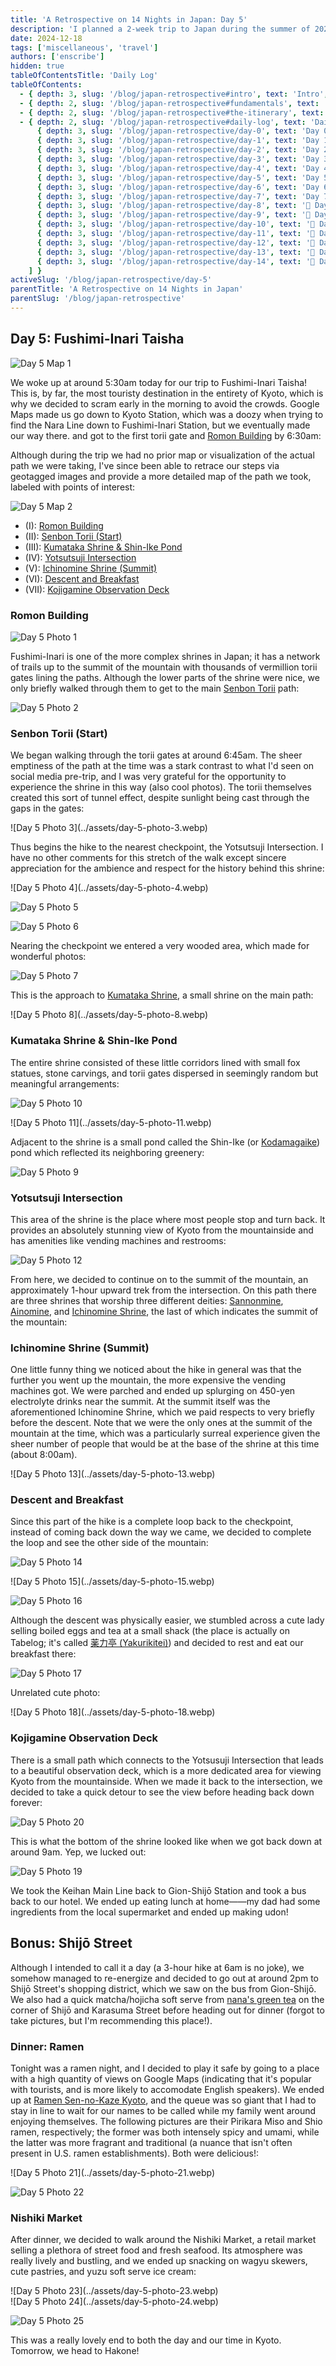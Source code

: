 ```yaml
---
title: 'A Retrospective on 14 Nights in Japan: Day 5'
description: 'I planned a 2-week trip to Japan during the summer of 2023 for my family. Here are some of the highlights, blunders, experiences gathered throughout the process.'
date: 2024-12-18
tags: ['miscellaneous', 'travel']
authors: ['enscribe']
hidden: true
tableOfContentsTitle: 'Daily Log'
tableOfContents:
  - { depth: 3, slug: '/blog/japan-retrospective#intro', text: 'Intro', subheadings: [] }
  - { depth: 2, slug: '/blog/japan-retrospective#fundamentals', text: 'Fundamentals', subheadings: [] }
  - { depth: 2, slug: '/blog/japan-retrospective#the-itinerary', text: 'The Itinerary', subheadings: [] }
  - { depth: 2, slug: '/blog/japan-retrospective#daily-log', text: 'Daily Log', subheadings: [
      { depth: 3, slug: '/blog/japan-retrospective/day-0', text: 'Day 0: Kansai Airport', subheadings: [] },
      { depth: 3, slug: '/blog/japan-retrospective/day-1', text: 'Day 1: Osaka Day Trip', subheadings: [] },
      { depth: 3, slug: '/blog/japan-retrospective/day-2', text: 'Day 2: Nara Day Trip', subheadings: [] },
      { depth: 3, slug: '/blog/japan-retrospective/day-3', text: 'Day 3: East Kyoto', subheadings: [] },
      { depth: 3, slug: '/blog/japan-retrospective/day-4', text: 'Day 4: West/Central Kyoto', subheadings: [] },
      { depth: 3, slug: '/blog/japan-retrospective/day-5', text: 'Day 5: Fushimi-Inari Taisha', subheadings: [] },
      { depth: 3, slug: '/blog/japan-retrospective/day-6', text: 'Day 6: Hakone', subheadings: [] },
      { depth: 3, slug: '/blog/japan-retrospective/day-7', text: 'Day 7: Hakone Round Course', subheadings: [] },
      { depth: 3, slug: '/blog/japan-retrospective/day-8', text: '🚧 Day 8: Shinjuku', subheadings: [] },
      { depth: 3, slug: '/blog/japan-retrospective/day-9', text: '🚧 Day 9: Yokohama, Shibuya', subheadings: [] },
      { depth: 3, slug: '/blog/japan-retrospective/day-10', text: '🚧 Day 10: Rest Day', subheadings: [] },
      { depth: 3, slug: '/blog/japan-retrospective/day-11', text: '🚧 Day 11: Akihabara', subheadings: [] },
      { depth: 3, slug: '/blog/japan-retrospective/day-12', text: '🚧 Day 12: Asakusa, Odaiba', subheadings: [] },
      { depth: 3, slug: '/blog/japan-retrospective/day-13', text: '🚧 Day 13: Kamakura Day Trip', subheadings: [] },
      { depth: 3, slug: '/blog/japan-retrospective/day-14', text: '🚧 Day 14: Haneda Airport', subheadings: [] },
    ] }
activeSlug: '/blog/japan-retrospective/day-5'
parentTitle: 'A Retrospective on 14 Nights in Japan'
parentSlug: '/blog/japan-retrospective'
---
```


## Day 5: Fushimi-Inari Taisha

![Day 5 Map 1](../assets/day-5-map-1.webp)

We woke up at around 5:30am today for our trip to Fushimi-Inari Taisha! This is, by far, the most touristy destination in the entirety of Kyoto, which is why we decided to scram early in the morning to avoid the crowds. Google Maps made us go down to Kyoto Station, which was a doozy when trying to find the Nara Line down to Fushimi-Inari Station, but we eventually made our way there. and got to the first torii gate and [Romon Building](https://inari.jp/en/map/spot_02/) by 6:30am:

Although during the trip we had no prior map or visualization of the actual path we were taking, I've since been able to retrace our steps via geotagged images and provide a more detailed map of the path we took, labeled with points of interest:

![Day 5 Map 2](../assets/day-5-map-2.webp)

- (I): [Romon Building](#romon-building)
- (II): [Senbon Torii (Start)](#senbon-torii-start)
- (III): [Kumataka Shrine & Shin-Ike Pond](#kumataka-shrine--shin-ike-pond)
- (IV): [Yotsutsuji Intersection](#yotsutsuji-intersection)
- (V): [Ichinomine Shrine (Summit)](#ichinomine-shrine-summit)
- (VI): [Descent and Breakfast](#descent-and-breakfast)
- (VII): [Kojigamine Observation Deck](#kojigamine-observation-deck)

### Romon Building

![Day 5 Photo 1](../assets/day-5-photo-1.webp)

Fushimi-Inari is one of the more complex shrines in Japan; it has a network of trails up to the summit of the mountain with thousands of vermillion torii gates lining the paths. Although the lower parts of the shrine were nice, we only briefly walked through them to get to the main [Senbon Torii](https://inari.jp/en/map/spot_07/) path:

![Day 5 Photo 2](../assets/day-5-photo-2.webp)

### Senbon Torii (Start)

We began walking through the torii gates at around 6:45am. The sheer emptiness of the path at the time was a stark contrast to what I'd seen on social media pre-trip, and I was very grateful for the opportunity to experience the shrine in this way (also cool photos). The torii themselves created this sort of tunnel effect, despite sunlight being cast through the gaps in the gates:

<div class="mx-auto w-1/2">
![Day 5 Photo 3](../assets/day-5-photo-3.webp)
</div>

Thus begins the hike to the nearest checkpoint, the Yotsutsuji Intersection. I have no other comments for this stretch of the walk except sincere appreciation for the ambience and respect for the history behind this shrine: 

<div class="flex gap-2 [&>*>*]:my-0">
![Day 5 Photo 4](../assets/day-5-photo-4.webp)

![Day 5 Photo 5](../assets/day-5-photo-5.webp)
</div>

![Day 5 Photo 6](../assets/day-5-photo-6.webp)

Nearing the checkpoint we entered a very wooded area, which made for wonderful photos:

![Day 5 Photo 7](../assets/day-5-photo-7.webp)

This is the approach to [Kumataka Shrine](https://inari.jp/en/map/spot_09/), a small shrine on the main path:

<div class="mx-auto w-1/2">
![Day 5 Photo 8](../assets/day-5-photo-8.webp)
</div>

### Kumataka Shrine & Shin-Ike Pond

The entire shrine consisted of these little corridors lined with small fox statues, stone carvings, and torii gates dispersed in seemingly random but meaningful arrangements:

![Day 5 Photo 10](../assets/day-5-photo-10.webp)

<div class="mx-auto w-1/2">
![Day 5 Photo 11](../assets/day-5-photo-11.webp)
</div>

Adjacent to the shrine is a small pond called the Shin-Ike (or [Kodamagaike](https://inari.jp/en/map/spot_09/)) pond which reflected its neighboring greenery:

![Day 5 Photo 9](../assets/day-5-photo-9.webp)

### Yotsutsuji Intersection

This area of the shrine is the place where most people stop and turn back. It provides an absolutely stunning view of Kyoto from the mountainside and has amenities like vending machines and restrooms:

![Day 5 Photo 12](../assets/day-5-photo-12.webp)

From here, we decided to continue on to the summit of the mountain, an approximately 1-hour upward trek from the intersection. On this path there are three shrines that worship three different deities: [Sannonmine](https://inari.jp/en/map/spot_13/), [Ainomine](https://inari.jp/en/map/spot_12/), and [Ichinomine Shrine](https://inari.jp/en/map/spot_10/), the last of which indicates the summit of the mountain:

### Ichinomine Shrine (Summit)

One little funny thing we noticed about the hike in general was that the further you went up the mountain, the more expensive the vending machines got. We were parched and ended up splurging on 450-yen electrolyte drinks near the summit. At the summit itself was the aforementioned Ichinomine Shrine, which we paid respects to very briefly before the descent. Note that we were the only ones at the summit of the mountain at the time, which was a particularly surreal experience given the sheer number of people that would be at the base of the shrine at this time (about 8:00am).

<div class="mx-auto w-1/2">
![Day 5 Photo 13](../assets/day-5-photo-13.webp)
</div>

### Descent and Breakfast

Since this part of the hike is a complete loop back to the checkpoint, instead of coming back down the way we came, we decided to complete the loop and see the other side of the mountain:

![Day 5 Photo 14](../assets/day-5-photo-14.webp)

<div class="flex gap-2 [&>*>*]:my-0">
![Day 5 Photo 15](../assets/day-5-photo-15.webp)

![Day 5 Photo 16](../assets/day-5-photo-16.webp)
</div>

Although the descent was physically easier, we stumbled across a cute lady selling boiled eggs and tea at a small shack (the place is actually on Tabelog; it's called [薬力亭 (Yakurikitei)](https://tabelog.com/en/kyoto/A2601/A260601/26024780/)) and decided to rest and eat our breakfast there:

![Day 5 Photo 17](../assets/day-5-photo-17.webp)

Unrelated cute photo:

<div class="mx-auto w-1/2">
![Day 5 Photo 18](../assets/day-5-photo-18.webp)
</div>

### Kojigamine Observation Deck

There is a small path which connects to the Yotsusuji Intersection that leads to a beautiful observation deck, which is a more dedicated area for viewing Kyoto from the mountainside. When we made it back to the intersection, we decided to take a quick detour to see the view before heading back down forever:

![Day 5 Photo 20](../assets/day-5-photo-20.webp)

This is what the bottom of the shrine looked like when we got back down at around 9am. Yep, we lucked out:

![Day 5 Photo 19](../assets/day-5-photo-19.webp)

We took the Keihan Main Line back to Gion-Shijō Station and took a bus back to our hotel. We ended up eating lunch at home——my dad had some ingredients from the local supermarket and ended up making udon!

## Bonus: Shijō Street

Although I intended to call it a day (a 3-hour hike at 6am is no joke), we somehow managed to re-energize and decided to go out at around 2pm to Shijō Street's shopping district, which we saw on the bus from Gion-Shijō. We also had a quick matcha/hojicha soft serve from [nana's green tea](https://tabelog.com/en/kyoto/A2601/A260201/26032210/) on the corner of Shijō and Karasuma Street before heading out for dinner (forgot to take pictures, but I'm recommending this place!).

### Dinner: Ramen

Tonight was a ramen night, and I decided to play it safe by going to a place with a high quantity of views on Google Maps (indicating that it's popular with tourists, and is more likely to accomodate English speakers). We ended up at [Ramen Sen-no-Kaze Kyoto](https://tabelog.com/en/kyoto/A2601/A260202/26016307/), and the queue was so giant that I had to stay in line to wait for our names to be called while my family went around enjoying themselves. The following pictures are their Pirikara Miso and Shio ramen, respectively; the former was both intensely spicy and umami, while the latter was more fragrant and traditional (a nuance that isn't often present in U.S. ramen establishments). Both were delicious!:

<div class="flex gap-2 [&>*>*]:my-0">
![Day 5 Photo 21](../assets/day-5-photo-21.webp)

![Day 5 Photo 22](../assets/day-5-photo-22.webp)
</div>

### Nishiki Market

After dinner, we decided to walk around the Nishiki Market, a retail market selling a plethora of street food and fresh seafood. Its atmosphere was really lively and bustling, and we ended up snacking on wagyu skewers, cute pastries, and yuzu soft serve ice cream:

<div class="mx-auto w-1/2">
![Day 5 Photo 23](../assets/day-5-photo-23.webp)
</div>

<div class="flex gap-2 [&>*>*]:my-0">
![Day 5 Photo 24](../assets/day-5-photo-24.webp)

![Day 5 Photo 25](../assets/day-5-photo-25.webp)
</div>

This was a really lovely end to both the day and our time in Kyoto. Tomorrow, we head to Hakone!